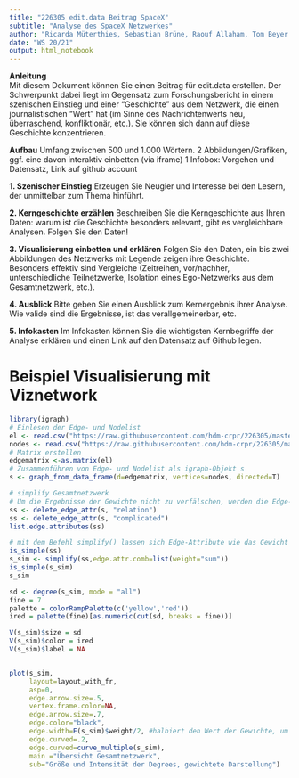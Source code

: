 ```yaml
---
title: "226305 edit.data Beitrag SpaceX"
subtitle: "Analyse des SpaceX Netzwerkes"
author: "Ricarda Müterthies, Sebastian Brüne, Raouf Allaham, Tom Beyer | rm057@hdm-stuttgart.de, sb274@hdm-stuttgart.de, ma106@hdm-stuttgart.de, tb145@hdm-stuttgart.de"
date: "WS 20/21"
output: html_notebook
---
```


__Anleitung__  
Mit diesem Dokument können Sie einen Beitrag für edit.data erstellen. Der Schwerpunkt dabei liegt im Gegensatz zum Forschungsbericht in einem szenischen Einstieg und einer "Geschichte" aus dem Netzwerk, die einen journalistischen "Wert" hat (im Sinne des Nachrichtenwerts neu, überraschend, konfliktionär, etc.). Sie können sich dann auf diese Geschichte konzentrieren.

__Aufbau__
Umfang zwischen 500 und 1.000 Wörtern. 
2 Abbildungen/Grafiken, ggf. eine davon interaktiv einbetten (via iframe)
1 Infobox: Vorgehen und Datensatz, Link auf github account

__1. Szenischer Einstieg__
Erzeugen Sie Neugier und Interesse bei den Lesern, der unmittelbar zum Thema hinführt. 

__2. Kerngeschichte erzählen__
Beschreiben Sie die Kerngeschichte aus Ihren Daten: warum ist die Geschichte besonders relevant, gibt es vergleichbare Analysen. Folgen Sie den Daten!

__3. Visualisierung einbetten und erklären__
Folgen Sie den Daten, ein bis zwei Abbildungen des Netzwerks mit Legende zeigen ihre Geschichte. Besonders effektiv sind Vergleiche (Zeitreihen, vor/nachher, unterschiedliche Teilnetzwerke, Isolation eines Ego-Netzwerks aus dem Gesamtnetzwerk, etc.).

__4. Ausblick__
Bitte geben Sie einen Ausblick zum Kernergebnis ihrer Analyse. Wie valide sind die Ergebnisse, ist das verallgemeinerbar, etc.

__5. Infokasten__
Im Infokasten können Sie die wichtigsten Kernbegriffe der Analyse erklären und einen Link auf den Datensatz auf Github legen. 

# Beispiel Visualisierung mit Viznetwork

```r

library(igraph)
# Einlesen der Edge- und Nodelist
el <- read.csv("https://raw.githubusercontent.com/hdm-crpr/226305/master/data/crpr2/edges.csv", header=T, as.is=T, sep = ",")
nodes <- read.csv("https://raw.githubusercontent.com/hdm-crpr/226305/master/data/crpr2/nodes.csv", header=T, as.is=T, sep = ",")
# Matrix erstellen
edgematrix <-as.matrix(el)
# Zusammenführen von Edge- und Nodelist als igraph-Objekt s
s <- graph_from_data_frame(d=edgematrix, vertices=nodes, directed=T)

# simplify Gesamtnetzwerk 
# Um die Ergebnisse der Gewichte nicht zu verfälschen, werden die Edge-Attribute relation und complicated gelöscht.
ss <- delete_edge_attr(s, "relation")
ss <- delete_edge_attr(s, "complicated")
list.edge.attributes(ss)

# mit dem Befehl simplify() lassen sich Edge-Attribute wie das Gewicht zusammenfassen. Damit ist zwar nicht mehr nachvollziehbar, um welche Beziehung es sich handelt. Dafür lassen sich die Beziehungsstärken aber besser abbilden. Dies ist später für die Analyse von dyadischen Beziehungen wichtig.
is_simple(ss)
s_sim <- simplify(ss,edge.attr.comb=list(weight="sum"))
is_simple(s_sim)
s_sim
```


```r

sd <- degree(s_sim, mode = "all")
fine = 7
palette = colorRampPalette(c('yellow','red'))
ired = palette(fine)[as.numeric(cut(sd, breaks = fine))]

V(s_sim)$size = sd
V(s_sim)$color = ired
V(s_sim)$label = NA


plot(s_sim,
     layout=layout_with_fr,
     asp=0, 
     edge.arrow.size=.5,
     vertex.frame.color=NA,
     edge.arrow.size=.7,
     edge.color="black",
     edge.width=E(s_sim)$weight/2, #halbiert den Wert der Gewichte, um eine bessere Darstellung zu ermöglichen
     edge.curved=.2,
     edge.curved=curve_multiple(s_sim),
     main ="Übersicht Gesamtnetzwerk",
     sub="Größe und Intensität der Degrees, gewichtete Darstellung")
```



